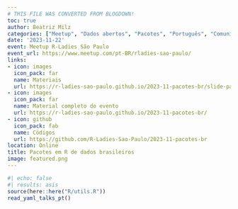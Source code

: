 ```yaml
---
# THIS FILE WAS CONVERTED FROM BLOGDOWN!
toc: true
author: Beatriz Milz
categories: ["Meetup", "Dados abertos", "Pacotes", "Português", "Comunidade"]
date: '2023-11-22'
event: Meetup R-Ladies São Paulo
event_url: https://www.meetup.com/pt-BR/rladies-sao-paulo/
links:
- icon: images
  icon_pack: far
  name: Materiais
  url: https://r-ladies-sao-paulo.github.io/2023-11-pacotes-br/slide-pacotes-br.html
- icon: images
  icon_pack: far
  name: Material completo do evento
  url: https://r-ladies-sao-paulo.github.io/2023-11-pacotes-br/
- icon: github
  icon_pack: fab
  name: Códigos
  url: https://github.com/R-Ladies-Sao-Paulo/2023-11-pacotes-br
location: Online
title: Pacotes em R de dados brasileiros
image: featured.png
---
```


```r
#| echo: false
#| results: asis
source(here::here("R/utils.R"))
read_yaml_talks_pt()
```
